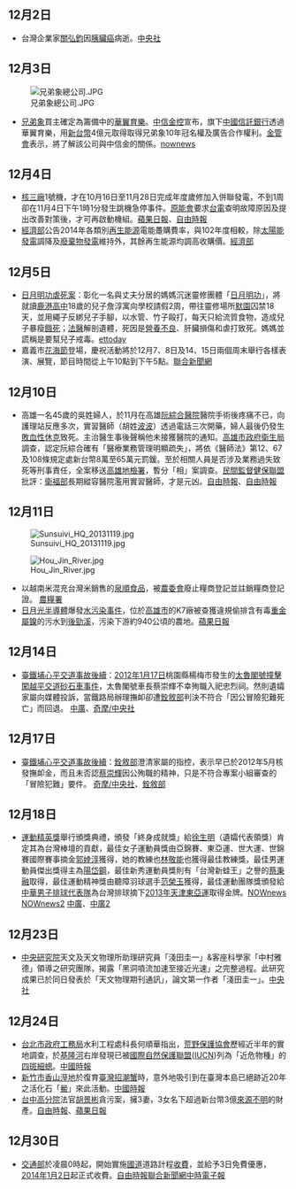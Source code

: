 {{vfd|[[Wikipedia:頁面存廢討論/記錄/2022/06/17#2022年6月臺灣|比較標準]]提刪|date=2022/06/18}}
<noinclude>{{MonthInTaiwan|2013|12}}</noinclude>

== 12月2日 ==

* 台灣企業家[[關弘鈞|關弘鈞]]因[[胰臟癌|胰臟癌]]病逝。[https://web.archive.org/web/20131206124935/http://www.cna.com.tw/news/amov/201312030180-1.aspx 中央社]

== 12月3日 ==

[[File:兄弟象總公司.JPG|right]]

* [[兄弟象|兄弟象]]買主確定為籌備中的[[華翼育樂|華翼育樂]]。[[中信金控|中信金控]]宣布，旗下[[中國信託銀行|中國信託銀行]]透過華翼育樂，用[[新台幣|新台幣]]4億元取得取得兄弟象10年冠名權及廣告合作權利。[[金管會|金管會]]表示，將了解該公司與中信金的關係。[http://www.nownews.com/n/2013/12/03/1040731 nownews]{{Wayback|url=http://www.nownews.com/n/2013/12/03/1040731 |date=20131214214047 }}

{{clear}}

== 12月4日 ==

* [[核三廠|核三廠]]1號機，才在10月16日至11月28日完成年度歲修加入併聯發電，不到1周卻在11月4日下午1時1分發生跳機急停事件。[[原能會|原能會]]要求[[台電|台電]]查明故障原因及提出改善對策後，才可再啟動機組。[http://www.appledaily.com.tw/realtimenews/article/life/20131204/303561/ 蘋果日報]{{Wayback|url=http://www.appledaily.com.tw/realtimenews/article/life/20131204/303561/ |date=20160304140651 }}、[https://web.archive.org/web/20140307131331/http://www.libertytimes.com.tw/2013/new/dec/5/today-t1.htm?Slots=All 自由時報]
* [[中華民國經濟部|經濟部]]公告2014年各類別[[再生能源|再生能源]]電能躉購費率，與102年度相較，除[[太陽能發電|太陽能發電]]調降及[[廢棄物發電|廢棄物發電]]維持外，其餘再生能源均調高收購價。[https://web.archive.org/web/20160304192528/https://www.moea.gov.tw/Mns/populace/news/News.aspx?kind=1&menu_id=40&news_id=34630 經濟部]

== 12月5日 ==

* [[日月明功虐死案|日月明功虐死案]]：彰化一名與丈夫分居的媽媽沉迷靈修團體「[[日月明功虐死案|日月明功]]」，將就讀[[鹿港高中|鹿港高中]]18歲的兒子詹淳寓向學校請假2周，帶往靈修場所[[默園|默園]]囚禁18天，並用繩子反綁兒子手腳，以水管、竹子毆打，每天只給流質食物，造成兒子暴瘦[[餓死|餓死]]；[[法醫|法醫]]解剖遺體，死因是[[營養不良|營養不良]]、肝臟損傷和虐打致死。媽媽並謊稱是要幫兒子戒毒。[http://www.ettoday.net/news/20131205/304004.htm ettoday]{{Wayback|url=http://www.ettoday.net/news/20131205/304004.htm |date=20150924071338 }}
* 嘉義市[[花海節|花海節]]登場，慶祝活動將於12月7、8日及14、15日兩個周末舉行各樣表演、展覽，節目時間從上午10點到下午5點。[https://web.archive.org/web/20131210211132/http://udn.com/NEWS/DOMESTIC/DOM5/8342223.shtml#ixzz2mg8CNx00 聯合新聞網]

== 12月10日 ==

* 高雄一名45歲的吳姓婦人，於11月在高雄[[阮綜合醫院|阮綜合醫院]]醫院手術後疼痛不已，向護理站反應多次，實習醫師（胡姓[[波蘭醫學生事件|波波]]）透過電話三次開藥，婦人最後仍發生[[敗血性休克|敗血性休克]]致死。主治醫生事後聲稱他未接獲醫院的通知。[[高雄市政府衛生局|高雄市政府衛生局]]調查，認定阮綜合確有「醫療業務管理明顯疏失」，將依《醫師法》第12、67及108條規定處新台幣8萬至65萬元罰鍰。至於相關人員是否涉及業務過失致死等刑事責任，全案移送[[高雄地檢署|高雄地檢署]]，暫分「相」案調查。[[民間監督健保聯盟|民間監督健保聯盟]]批評：[[衛福部|衛福部]]長期縱容醫院濫用實習醫師，才是元凶。[https://web.archive.org/web/20131211185116/http://www.libertytimes.com.tw/2013/new/dec/10/today-life3-2.htm?Slots=Life 自由時報]、[https://web.archive.org/web/20131211093438/http://www.libertytimes.com.tw/2013/new/dec/10/today-life3.htm 自由時報]

== 12月11日 ==

[[File:Sunsuivi_HQ_20131119.jpg|thumb]]

[[File:Hou_Jin_River.jpg|thumb]]

* 以越南米混充台灣米銷售的[[泉順食品|泉順食品]]，被[[農委會|農委會]]廢止糧商登記並註銷糧商登記證。 [https://archive.is/20131212082428/http://www.afa.gov.tw/agriculture_news_look.asp?NewsID=2541 農糧署]
* [[日月光半導體|日月光半導體]]爆發[[2013年日月光廢水污染事件|水污染事件]]，位於[[高雄市|高雄市]]的K7廠被查獲違規偷排含有毒[[重金屬|重金屬]][[鎳|鎳]]的污水到[[後勁溪|後勁溪]]，污染下游約940公頃的農地。[http://www.appledaily.com.tw/appledaily/article/headline/20131210/35496808 蘋果日報]{{Wayback|url=http://www.appledaily.com.tw/appledaily/article/headline/20131210/35496808 |date=20160312082007 }}

== 12月14日 ==

* [[臺鐵埔心平交道事故|臺鐵埔心平交道事故後續]]：[[台灣2012年1月#1月17日|2012年1月17日]]桃園縣楊梅市發生的[[臺鐵埔心平交道事故|太魯閣號撞擊闖越平交道砂石車事件]]，太魯閣號車長蔡崇輝不幸殉職入祀忠烈祠。然則遺孀家屬向媒體投訴，當鐵路局辦理撫卹卻遭[[銓敘部|銓敘部]]判決不符合「因公冒險犯難死亡」而回退。 [http://www.bcc.com.tw/news_view.asp?nid=2241267#.Uq5yZNIW09A 中廣]{{Wayback|url=http://www.bcc.com.tw/news_view.asp?nid=2241267#.Uq5yZNIW09A |date=20131216044658 }}、[https://web.archive.org/web/20131216195217/http://tw.news.yahoo.com/%E5%8F%B0%E9%90%B5%E9%A7%95%E9%A7%9B%E9%81%BA%E5%AD%80-%E6%88%91%E4%B8%88%E5%A4%AB%E6%B2%92%E9%80%83%E8%B7%91-184100918.html 奇摩/中央社]

== 12月17日 ==

* [[臺鐵埔心平交道事故|臺鐵埔心平交道事故後續]]：[[銓敘部|銓敘部]]澄清家屬的指控，表示早已於2012年5月核發撫卹金，而且未否認[[蔡崇輝|蔡崇輝]]因公殉職的精神，只是不符合專案小組審查的「冒險犯難」要件。 [http://tw.news.yahoo.com/%E5%8F%B0%E9%90%B5%E5%8F%B8%E6%A9%9F%E6%AE%89%E8%81%B7-%E9%8A%93%E6%95%98%E9%83%A8%EF%BC%9A%E5%B7%B2%E6%92%AB%E5%8D%B9-070349786.html 奇摩/中央社]{{Wayback|url=http://tw.news.yahoo.com/%E5%8F%B0%E9%90%B5%E5%8F%B8%E6%A9%9F%E6%AE%89%E8%81%B7-%E9%8A%93%E6%95%98%E9%83%A8%EF%BC%9A%E5%B7%B2%E6%92%AB%E5%8D%B9-070349786.html |date=20131222042110 }}、[https://web.archive.org/web/20131219193458/http://www.mocs.gov.tw/pages/detail.aspx?Node=489&Page=4236&Index=1 銓敘部]

== 12月18日 ==

* [[運動精英獎|運動精英獎]]舉行頒獎典禮，頒發「終身成就獎」給[[徐生明|徐生明]]（遺孀代表領獎）肯定其為台灣棒壇的貢獻，最佳女子運動員獎由亞錦賽、東亞運、世大運、世錦賽國際賽事摘金[[郭婞淳|郭婞淳]]獲得，她的教練也[[林敬能|林敬能]]也獲得最佳教練獎，最佳男運動員傑出獎得主為[[陽岱鋼|陽岱鋼]]，最佳新秀運動員獎則有「台灣新蛙王」之譽的[[蔡秉融|蔡秉融]]取得，最佳運動精神獎由聽障羽球選手[[范榮玉|范榮玉]]獲得，最佳運動團隊獎頒發給[[中華男子排球代表隊|中華男子排球代表隊]]為台灣排球摘下[[2013年天津東亞運動會|2013年天津東亞運]]取得金牌。[http://www.nownews.com/n/2013/12/18/1058933  NOWnews]{{Wayback|url=http://www.nownews.com/n/2013/12/18/1058933 |date=20160305192419 }} [http://www.nownews.com/n/2013/12/18/1058809  NOWnews2]{{Wayback|url=http://www.nownews.com/n/2013/12/18/1058809 |date=20140122125317 }} [https://web.archive.org/web/20131219021019/http://news.rti.org.tw/index_newsContent.aspx?nid=471973 中廣]、[https://web.archive.org/web/20131219021947/http://news.rti.org.tw/index_newsContent.aspx?nid=471991&id=5&id2=1 中廣2]

== 12月23日 ==

* [[中央研究院|中央研究院]]天文及天文物理所助理研究員「淺田圭一」&客座科學家「中村雅德」領導之研究團隊，揭露「黑洞噴流加速至接近光速」之完整過程。此研究成果已於同日發表於「天文物理期刊通訊」，論文第一作者「淺田圭一」。[https://web.archive.org/web/20131226113343/http://www.cna.com.tw/news/aedu/201312250066-1.aspx 中央社]

== 12月24日 ==

* [[台北市政府工務局|台北市政府工務局]]水利工程處科長何順華指出，[[荒野保護協會|荒野保護協會]]歷經近半年的實地調查，於[[基隆河|基隆河]]右岸發現已被[[國際自然保護聯盟|國際自然保護聯盟]]([[IUCN|IUCN]])列為「近危物種」的[[四斑細蟌|四斑細蟌]]。[http://www.chinatimes.com/realtimenews/20131223003568-260405 中國時報]{{Wayback|url=http://www.chinatimes.com/realtimenews/20131223003568-260405 |date=20150924053018 }}
* [[新竹市|新竹市]][[香山溼地|香山溼地]]於復育[[臺灣招潮蟹|臺灣招潮蟹]]時，意外地吸引到在臺灣本島已絕跡近20年之活化石「[[鱟|鱟]]」來此活動。[http://www.chinatimes.com/newspapers/20131224000612-260107 中國時報]{{Wayback|url=http://www.chinatimes.com/newspapers/20131224000612-260107 |date=20150923225626 }}
* [[臺灣高等法院臺中分院|台中高分院]]法官[[胡景彬|胡景彬]]貪污案，擁3妻，3女名下超過新台幣3億[[財產來源不明罪|來源不明]]的財產。[https://web.archive.org/web/20131224200246/http://www.libertytimes.com.tw/2013/new/dec/24/today-t1.htm 自由時報]、[http://www.appledaily.com.tw/appledaily/article/headline/20131224/35528674/%E6%88%91%E5%80%91%E9%82%84%E8%83%BD%E7%9B%B8%E4%BF%A1%E8%AA%B0%E8%B2%AA%E6%B7%AB%E6%B3%95%E5%AE%98%E6%B1%A13%E5%84%84%E9%A4%8A3%E5%A6%BB 蘋果日報]{{Wayback|url=http://www.appledaily.com.tw/appledaily/article/headline/20131224/35528674/%E6%88%91%E5%80%91%E9%82%84%E8%83%BD%E7%9B%B8%E4%BF%A1%E8%AA%B0%E8%B2%AA%E6%B7%AB%E6%B3%95%E5%AE%98%E6%B1%A13%E5%84%84%E9%A4%8A3%E5%A6%BB |date=20160304203501 }}

== 12月30日 ==

* [[中華民國交通部|交通部]]於凌晨0時起，開始實施[[中華民國國道|國道]]道路計程[[高速公路電子收費系統_(台灣)|收費]]，並給予3日免費優惠，[[2014年|2014年]][[1月2日|1月2日]]起正式收費。[https://web.archive.org/web/20140102060051/http://www.libertytimes.com.tw/2013/new/dec/30/today-t3.htm 自由時報][https://web.archive.org/web/20140111040141/http://udn.com/NEWS/NATIONAL/NATS2/8394438.shtml 聯合新聞網][http://www.chinatimes.com/realtimenews/20131231002599-260401 中時電子報]{{Wayback|url=http://www.chinatimes.com/realtimenews/20131231002599-260401 |date=20150924053052 }}

<noinclude>
{{Portal:台灣新聞動態/Footer}}
</noinclude>